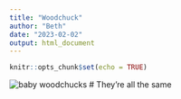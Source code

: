 ```yaml
---
title: "Woodchuck"
author: "Beth"
date: "2023-02-02"
output: html_document
---
```


```r
knitr::opts_chunk$set(echo = TRUE)
```

![baby woodchucks](https://wisconsinpollinators.com/Images/Articles/Groundhogs.jpg)
# They're all the same